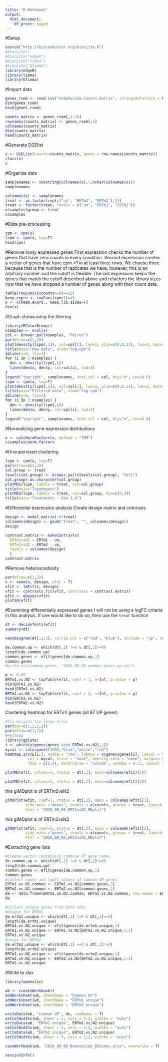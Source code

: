 ```yaml
---
title: "R Notebook"
output:
  html_document:
    df_print: paged
---
```


#Setup
```r
source("http://bioconductor.org/biocLite.R")
#biocLite()
#biocLite("edgeR")
#biocLite("limma")
#biocLite("Glimma")
library(edgeR)
library(limma)
library(Glimma)
```
#Import data
```r
genes_rsem <- read.csv("nematocida.counts.matrix", stringsAsFactors = F, check.names = F)
dim(genes_rsem)
head(genes_rsem)
```

```r
counts_matrix <- genes_rsem[,2:10]
rownames(counts_matrix) <- genes_rsem[,1]
colnames(counts_matrix)
dim(counts_matrix)
head(counts_matrix)
```
#Generate DGElist
```r
x <- DGEList(counts=counts_matrix, genes = row.names(counts_matrix))
class(x)
x
```
#Organize data
```r
samplenames <- substring(colnames(x),7,nchar(colnames(x)))
samplenames
```
```r
colnames(x) <- samplenames
treat <- as.factor(rep(c("un", "ERTm1", "ERTm2"),3))
treat <- factor(treat, levels = c("un", "ERTm1", "ERTm2"))
x$samples$group <- treat
x$samples
```
#Data pre-processing
```r
cpm <- cpm(x)
lcpm <- cpm(x, log=T)
head(cpm)
```
#Remove lowly expressed genes
First expression checks the number of genes that have zero counts in every condition.
Second expression creates a vector of genes that have cpm >1 in at least three rows. We choose three because that is the number of replicates we have, however, this is an arbitrary number and the cutoff is flexible.
The last expression keeps the genes that match the cutoff described above and refactors the library sizes now that we have dropped a number of genes along with their count data. 
```r
table(rowSums(x$counts==0)==12)
keep.exprs <- rowSums(cpm>1)>=3
x <- x[keep.exprs,, keep.lib.sizes=F]
dim(x)
```
#Graph showcasing the filtering
```r
library(RColorBrewer)
nsamples <- ncol(x)
col <- brewer.pal(nsamples, 'Paired')
par(mfrow=c(1,2))
plot(density(lcpm[,1]), col=col[1], lwd=2, ylim=c(0,0.21), las=2, main="", xlab="")
title(main="Raw data", xlab="log-cpm")
abline(v=0, lty=3)
for (i in 2:nsamples) {
  den <- density(lcpm[,i])
  lines(den$x, den$y, col=col[i], lwd=2)
}
legend("topright", samplenames, text.col = col, bty="n", cex=0.6)
lcpm <- cpm(x, log=T)
plot(density(lcpm[,1]), col=col[1], lwd=2, ylim=c(0,0.21), las=2, main="", xlab="")
title(main="Filtered data", xlab="log-cpm")
abline(v=0, lty=3)
for (i in 2:nsamples) {
  den <- density(lcpm[,i])
  lines(den$x, den$y, col=col[i], lwd=2)
}
legend("topright", samplenames, text.col = col, bty="n", cex=0.6)
```
#Normalizing gene expression distributions
```r
x <- calcNormFactors(x, method = "TMM")
x$samples$norm.factors
```
#Unsupervised clustering
```r
lcpm <- cpm(x, log=T)
par(mfrow=c(1,2))
col.group <- treat
levels(col.group) <- brewer.pal(nlevels(col.group), "Set1")
col.group<-as.character(col.group)
plotMDS(lcpm, labels = treat, col=col.group)
title(main="Treatments")
plotMDS(lcpm, labels = treat, col=col.group, dim=c(3,4))
title(main="Treatments - dim 3,4")
```

#Differential expression analysis
Create design matrix and cotnrasts
```r
design <- model.matrix(~0+treat)
colnames(design) <- gsub("treat", "", colnames(design))
design
```
```r
contrast.matrix <- makeContrasts(
  ERTm1vsN2 = ERTm1 - un,
  ERTm2vsN2 = ERTm2 - un,
  levels = colnames(design)
  )
contrast.matrix
```
#Remove heteroscedasity
```r
par(mfrow=c(1,2))
v <- voom(x, design, plot = T)
vfit <- lmFit(v, design)
vfit <- contrasts.fit(vfit, contrasts = contrast.matrix)
efit <- eBayes(vfit)
plotSA(efit)
```
#Examining differentially expressed genes
I will not be using a logFC criteria in this analysis. If one would like to do so, then use the `treat` function
```r
dt <- decideTests(efit)
summary(dt)
```
```r
vennDiagram(dt[,1:2], circle.col = c("red", "blue"), include = "up", show.include = T)
```
```r
de.common.up <- which(dt[,1] !=0 & dt[,2]!=0)
length(de.common.up)
common.genes <- efit$genes[de.common.up,1]
common.genes
#write.csv(common.genes, "2018_08_03_common_genes_up.csv")
```
```r
p <- 0.05
ERTm1.vs.N2 <- topTable(efit, coef = 1, n=Inf, p.value = p)
dim(ERTm1.vs.N2)
head(ERTm1.vs.N2)
ERTm2.vs.N2 <- topTable(efit, coef = 2, n=Inf, p.value = p)
dim(ERTm2.vs.N2)
head(ERTm2.vs.N2)
```
Clustering heatmap for ERTm1 genes (all 87 UP genes)
```r
#fix margins too large error
par(mar=c(2,2,2,2))
par(mfrow=c(1,1))
#Heatmap
library(gplots)
i <- which(v$genes$genes %in% ERTm1.vs.N2[,1])
mycol <- colorpanel(1000,"blue","white","red")
heatmap.2(v$E[i,], scale = "row", labRow = v$genes$genes[i], labCol = treat,
          col = mycol, trace = "none", density.info = "none", margins = c(4,3), keysize = 1,
          lhei = c(2,4), dendrogram = "column", cexRow = 0.55, cexCol = 0.67)
```

```r
plotMD(efit, column=1, status = dt[,1], main=colnames(efit)[1])
```
```r
plotMD(efit, column=2, status = dt[,2], main=colnames(efit)[2])
```
this glMDplot is of ERTm2vsN2
```r
glMDPlot(efit, coef=1, status = dt[,1], main = colnames(efit)[1],
         side.main ="genes", counts = x$counts, groups = treat, launch = F,
         html = "2018_08_06_ERT1vsN2_MDplot")
```

this glMDplot is of ERTm2vsN2
```r
glMDPlot(efit, coef=2, status = dt[,2], main = colnames(efit)[2],
         side.main ="genes", counts = x$counts, groups = treat, launch = F,
         html = "2018_08_06_ERT2vsN2_MDplot")
```

#Extracting gene lists
```r
#Create vector containing commone UP gene names
de.common.up <- which(dt[,1] !=0 & dt[,2]!=0)
length(de.common.up)
common.genes <- efit$genes[de.common.up,1]
common.genes
#collect names and logFC values of common UP genes
ERTm1.vs.N2.common <- ERTm1.vs.N2[common.genes,2]
ERTm2.vs.N2.common <- ERTm2.vs.N2[common.genes,2]
de <- data.frame(ERTm1.vs.N2.common, ERTm2.vs.N2.common, row.names = ERTm1.vs.N2[common.genes,1])
de
```
```r
#Collect unique genes from both sets
#Unique for ERTm1
de.ertm1.unique <- which(dt[,1] !=0 & dt[,2]==0)
length(de.ertm1.unique)
ERTm1.vs.N2.unique <- efit$genes[de.ertm1.unique,1]
ERTm1.vs.N2.unique <- ERTm1.vs.N2[ERTm1.vs.N2.unique,1:2]
ERTm1.vs.N2.unique
#uniqe for ERTm2
de.ertm2.unique <- which(dt[,1] ==0 & dt[,2]!=0)
length(de.ertm2.unique)
ERTm2.vs.N2.unique <- efit$genes[de.ertm2.unique,1]
ERTm2.vs.N2.unique <- ERTm2.vs.N2[ERTm2.vs.N2.unique,1:2]
ERTm2.vs.N2.unique
```
#Write to xlsx
```r
library(openxlsx)

wb <- createWorkbook()
addWorksheet(wb, sheetName = "Common UP")
addWorksheet(wb, sheetName = "ERTm1 unique")
addWorksheet(wb, sheetName = "ERTm2 unique")

writeData(wb, "Common UP", de, rowNames = T)
setColWidths(wb, sheet = 1, cols = 1:3, widths = "auto")
writeData(wb, "ERTm1 unique", ERTm1.vs.N2.unique)
setColWidths(wb, sheet = 2, cols = 1:2, widths = "auto")
writeData(wb, "ERTm2 unique", ERTm2.vs.N2.unique)
setColWidths(wb, sheet = 3, cols = 1:2, widths = "auto")

saveWorkbook(wb, "2018_08_06_Nematocida_DEGenes.xlsx", overwrite = T)
```


```r
sessionInfo()
```


